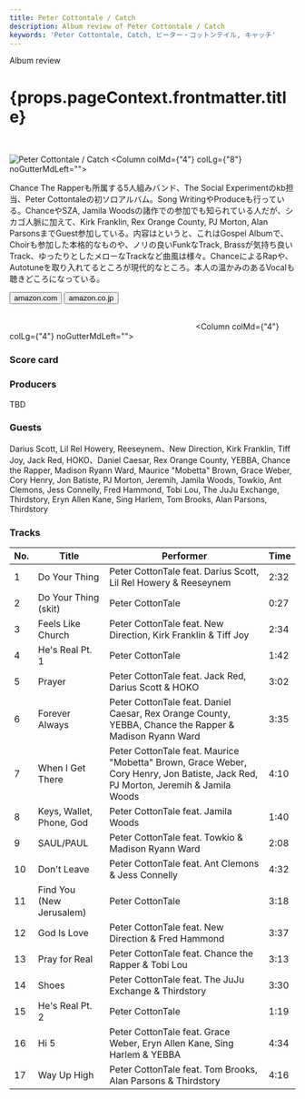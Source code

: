 ```yaml
---
title: Peter Cottontale / Catch
description: Album review of Peter Cottontale / Catch
keywords: 'Peter Cottontale, Catch, ピーター・コットンテイル, キャッチ'
---
```



<p className="largeP">Album review</p>
<h1 className="h1--no--margin">{props.pageContext.frontmatter.title}</h1>

<br/>
<Row  className="image-card-group">
	<Column colMd={"3"} colLg={"4"} noGutterMdLeft="">
       <ImageCard>

![Peter Cottontale / Catch](../../images/cd/petercottontale1L.jpg) 
</ImageCard>
	</Column>
	<Column colMd={"4"} colLg={"8"} noGutterMdLeft="">
	<p>
	Chance The Rapperも所属する5人組みバンド、The Social Experimentのkb担当、Peter Cottontaleの初ソロアルバム。Song WritingやProduceも行っている。ChanceやSZA, Jamila Woodsの諸作での参加でも知られている人だが、シカゴ人脈に加えて、Kirk Franklin, Rex Orange County, PJ Morton, Alan ParsonsまでGuest参加している。内容はというと、これはGospel Albumで、Choirも参加した本格的なものや、ノリの良いFunkなTrack, Brassが気持ち良いTrack、ゆったりとしたメローなTrackなど曲風は様々。ChanceによるRapや、Autotuneを取り入れてるところが現代的なところ。本人の温かみのあるVocalも聴きどころになっている。
	</p>
	<div>
	  <Button className="button-right-mergin"  href="https://amzn.to/2XhGtzP" kind="primary" size="small" renderIcon={ArrowUpRight24}>
      amazon.com
    </Button>
    <Button className="button-right-mergin"  href="https://amzn.to/3gD9hKN" kind="secondary" size="small" renderIcon={ArrowUpRight24}>
      amazon.co.jp
    </Button>
	</div>
	<a style="display:inline-block;overflow:hidden;background:url(https://linkmaker.itunes.apple.com/ja-jp/lockup.svg?releaseDate=2020-04-17&kind=album&bubble=apple_music&style=mono-black) no-repeat;width:180px;height:45px;" href="https://geo.music.apple.com/jp/album/catch/1507296447?mt=1&app=music&ls=1&at=11lcug"></a>
	<a style="display:inline-block;overflow:hidden;background:url(https://linkmaker.itunes.apple.com/ja-jp/badge-lrg.svg?releaseDate=2020-04-17T00:00:00Z&kind=album&bubble=itunes_music) no-repeat;width:140px;height:45px;" href="https://geo.music.apple.com/jp/album/catch/1507296447?app=itunes&at=11lcug"></a>
	</Column>
</Row>
<Row >
	<Column colMd={"4"} colLg={"4"} noGutterMdLeft="">
<div>
    <h3>Score card</h3>
	<SliderJS1 value="4" />
    <SliderJS2 value="2" />
	<SliderJS3 value="1" />
    <SliderJS4 value="9" />
</div>
</Column>
<Column colMd={"8"} colLg={"8"} noGutterMdLeft="">
<div>
<h3>Producers</h3>
<p>TBD</p>
<h3>Guests</h3>
<p>
Darius Scott, Lil Rel Howery, Reeseynem、New Direction, Kirk Franklin, Tiff Joy, Jack Red, HOKO、Daniel Caesar, Rex Orange County, YEBBA, Chance the Rapper, Madison Ryann Ward, Maurice &quot;Mobetta&quot; Brown, Grace Weber, Cory Henry, Jon Batiste, PJ Morton, Jeremih, Jamila Woods, Towkio, Ant Clemons, Jess Connelly, Fred Hammond, Tobi Lou, The JuJu Exchange, Thirdstory, Eryn Allen Kane, Sing Harlem, Tom Brooks, Alan Parsons, Thirdstory
</p>
</div>
</Column>
</Row>

<h3>Tracks</h3>

| No. |	Title	                 |	Performer	                                                                                                                     | Time |
| --- |	------------------------ | --------------------------------------------------------------------------------------------------------------------------------- | ---- |
| 1	  |	Do Your Thing	         | Peter CottonTale feat. Darius Scott, Lil Rel Howery & Reeseynem	                                                                 | 2:32 |
| 2	  |	Do Your Thing (skit)	 | Peter CottonTale	                                                                                                                 | 0:27 |
| 3	  |	Feels Like Church	     | Peter CottonTale feat. New Direction, Kirk Franklin & Tiff Joy	                                                                 | 2:34 |
| 4	  |	He's Real Pt. 1	         | Peter CottonTale	                                                                                                                 | 1:42 |
| 5	  |	Prayer	                 | Peter CottonTale feat. Jack Red, Darius Scott & HOKO	                                                                             | 3:02 |
| 6	  |	Forever Always	         | Peter CottonTale feat. Daniel Caesar, Rex Orange County, YEBBA, Chance the Rapper & Madison Ryann Ward	                         | 3:35 |
| 7	  |	When I Get There	     | Peter CottonTale feat. Maurice "Mobetta" Brown, Grace Weber, Cory Henry, Jon Batiste, Jack Red, PJ Morton, Jeremih & Jamila Woods | 4:10 |
| 8	  |	Keys, Wallet, Phone, God | Peter CottonTale feat. Jamila Woods	                                                                                             | 1:40 |
| 9	  |	SAUL/PAUL	             | Peter CottonTale feat. Towkio & Madison Ryann Ward	                                                                             | 2:08 |
| 10  |	Don't Leave	             | Peter CottonTale feat. Ant Clemons & Jess Connelly	                                                                             | 4:32 |
| 11  |	Find You (New Jerusalem) | Peter CottonTale	                                                                                                                 | 3:18 |
| 12  |	God Is Love	             | Peter CottonTale feat. New Direction & Fred Hammond	                                                                             | 3:37 |
| 13  |	Pray for Real	         | Peter CottonTale feat. Chance the Rapper & Tobi Lou	                                                                             | 3:13 |
| 14  |	Shoes	                 | Peter CottonTale feat. The JuJu Exchange & Thirdstory	                                                                         | 3:30 |
| 15  |	He's Real Pt. 2	         | Peter CottonTale	                                                                                                                 | 1:19 |
| 16  |	Hi 5	                 | Peter CottonTale feat. Grace Weber, Eryn Allen Kane, Sing Harlem & YEBBA	                                                         | 4:34 |
| 17  |	Way Up High	             | Peter CottonTale feat. Tom Brooks, Alan Parsons & Thirdstory	                                                                     | 4:16 |
